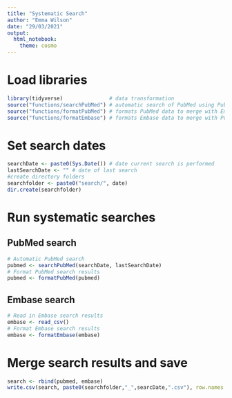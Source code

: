 ```yaml
---
title: "Systematic Search"
author: "Emma Wilson"
date: "29/03/2021"
output: 
  html_notebook:
    theme: cosmo
---
```

# Load libraries

```r
library(tidyverse)               # data transformation
source("functions/searchPubMed") # automatic search of PubMed using PubMedTools
source("functions/formatPubMed") # formats PubMed data to merge with Embase
source("functions/formatEmbase") # formats Embase data to merge with PubMed
```

# Set search dates

```r
searchDate <- paste0(Sys.Date()) # date current search is performed
lastSearchDate <- "" # date of last search
#create directory folders
searchfolder <- paste0("search/", date)
dir.create(searchfolder)
```

# Run systematic searches

## PubMed search

```r
# Automatic PubMed search
pubmed <- searchPubMed(searchDate, lastSearchDate)
# Format PubMed search results
pubmed <- formatPubMed(pubmed)
```

## Embase search

```r
# Read in Embase search results
embase <- read_csv()
# Format Embase search results
embase <- formatEmbase(embase)
```

# Merge search results and save

```r
search <- rbind(pubmed, embase)
write.csv(search, paste0(searchfolder,"_",searcDate,".csv"), row.names = F)
```

